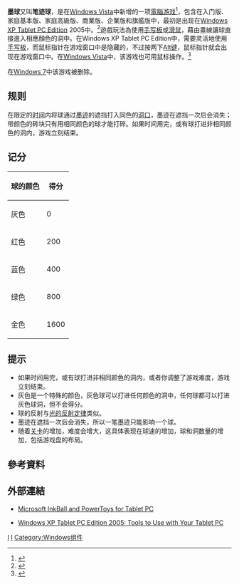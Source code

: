 {{noteTA
|G1=Windows
|G2=IT
|T=zh-hans:墨球;zh-hant:筆跡球;
|1=zh-hans:墨球;zh-hant:筆跡球;
}}

{{Infobox VG
| title          = 筆跡球
| state          = 
| image          = [[Image:InkBall_Vista_Icon.png|64px]]<br/>[[Image:PenBall.png|250px]]
| caption        = 
| developer      = [[微軟|微軟]]
| publisher      = 
| distributor    = 
| series         = 
| engine         = 
| released       = 
| genre          = 
| modes          = [[單人遊戲|單人遊戲]]
| platforms      = [[Microsoft_Windows|Microsoft Windows]]（预装于[[Windows_XP_Tablet_PC_Edition|Windows XP Tablet PC Edition]] 2005、[[Windows_Vista|Windows Vista]]）
}}

'''墨球'''又叫'''笔迹球'''，是在[[Windows_Vista|Windows Vista]]中新增的一项[[電腦游戏|電腦游戏]]<ref>{{cite web|title=Images: A view of Microsoft Vista|accessdate=2008-07-22|url=http://content.zdnet.com/2346-9595_22-36796-22.html|publisher=[[ZDNet|ZDNet]]}}{{dead link|date=2018年1月 |bot=InternetArchiveBot |fix-attempted=yes }}</ref>，包含在入门版、家庭基本版、家庭高級版、商業版、企業版和旗艦版中，最初是出现在[[Windows_XP_Tablet_PC_Edition#Tablet_PC_Edition|Windows XP Tablet PC Edition]] 2005中。<ref>{{cite book|title=Absolute Beginner's Guide to Tablet PCs|year=2004|url=https://archive.org/details/absolutebeginner0000math|last=Mathews|first=Craig F.|publisher=[[Que_Publishing|Que Publishing]]|isbn=0789734099}}</ref>遊戲玩法為使用[[手写板|手写板]]或[[滑鼠|滑鼠]]，藉由畫線讓球直接進入相應顏色的洞中。在Windows XP Tablet PC Edition中，需要灵活地使用[[手写板|手写板]]，而鼠标指针在游戏窗口中是隐藏的，不过按两下[[Alt键|Alt键]]，鼠标指针就会出现在游戏窗口中。在[[Windows_Vista|Windows Vista]]中，该游戏也可用鼠标操作。<ref>{{Cite web |url=http://windowshelp.microsoft.com/Windows/en-US/help/c209fb0d-530b-43ce-954b-7c91aeca00131033.mspx |title=InkBall: how to play |publisher=[[Microsoft|Microsoft]] |accessdate=2008-07-21 |archive-date=2007-02-14 |archive-url=https://web.archive.org/web/20070214130041/http://windowshelp.microsoft.com/Windows/en-US/help/c209fb0d-530b-43ce-954b-7c91aeca00131033.mspx |dead-url=yes }}</ref>

在[[Windows_7|Windows 7]]中该游戏被删除。

==规则==
在限定的[[时间|时间]]内将球通过[[墨迹|墨迹]]的遮挡打入同色的[[洞口|洞口]]，墨迹在遮挡一次后会消失；带颜色的砖块只有用相同颜色的球才能打碎。如果时间用完，或有球打进非相同颜色的洞内，游戏立刻结束。

== 记分 ==
{| class="wikitable"
|-
! 球的颜色 !! 得分
|-
| 灰色 || 0
|-
| 红色 || 200
|-
| 蓝色 || 400
|-
| 绿色 || 800
|-
| 金色 || 1600

|}

== 提示 ==
* 如果时间用完，或有球打进非相同颜色的洞内，或者你调整了游戏难度，游戏立刻结束。
* 灰色是一个特殊的颜色，灰色球可以打进任何颜色的洞中，任何球都可以打进灰色球洞，但不会得分。
* 球的反射与[[光的反射定律|光的反射定律]]类似。
* 墨迹在遮挡一次后会消失，所以一笔墨迹只能影响一个球。
* 随着[[關卡_(電子遊戲)|关卡]]的增加，难度会增大，这具体表现在球速的增加，球和洞数量的增加，包括游戏盘的布局。

==參考資料==
{{Reflist}}

==外部連結==
*{{en}}[https://web.archive.org/web/20080719214957/http://www.microsoft.com/windowsxp/using/tabletpc/learnmore/vanwest_03july15ib.mspx Microsoft InkBall and PowerToys for Tablet PC]
*{{en}}[https://web.archive.org/web/20060405123604/http://www.microsoft.com/windowsxp/tabletpc/evaluation/overviews/pctools.mspx#EGD Windows XP Tablet PC Edition 2005: Tools to Use with Your Tablet PC]

{{視窗應用程式}}

[[Category:電子桌上遊戲|I]]
[[Category:Windows遊戲|I]]
[[Category:Windows组件|Category:Windows组件]]